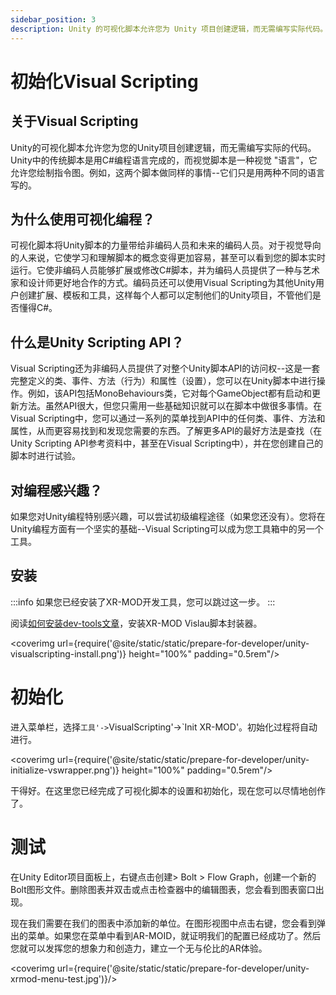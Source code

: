 ```yaml
---
sidebar_position: 3
description: Unity 的可视化脚本允许您为 Unity 项目创建逻辑，而无需编写实际代码。 Unity 中的传统脚本编写是使用 C# 编程语言完成的，而 Visual Scripting 是一种可视化“语言”，可让您绘制指令图。
---
```


# 初始化Visual Scripting

## 关于Visual Scripting

Unity的可视化脚本允许您为您的Unity项目创建逻辑，而无需编写实际的代码。Unity中的传统脚本是用C#编程语言完成的，而视觉脚本是一种视觉 "语言"，它允许您绘制指令图。例如，这两个脚本做同样的事情--它们只是用两种不同的语言写的。

## 为什么使用可视化编程？

可视化脚本将Unity脚本的力量带给非编码人员和未来的编码人员。对于视觉导向的人来说，它使学习和理解脚本的概念变得更加容易，甚至可以看到您的脚本实时运行。它使非编码人员能够扩展或修改C#脚本，并为编码人员提供了一种与艺术家和设计师更好地合作的方式。编码员还可以使用Visual Scripting为其他Unity用户创建扩展、模板和工具，这样每个人都可以定制他们的Unity项目，不管他们是否懂得C#。

## 什么是Unity Scripting API？

Visual Scripting还为非编码人员提供了对整个Unity脚本API的访问权--这是一套完整定义的类、事件、方法（行为）和属性（设置），您可以在Unity脚本中进行操作。例如，该API包括MonoBehaviours类，它对每个GameObject都有启动和更新方法。虽然API很大，但您只需用一些基础知识就可以在脚本中做很多事情。在Visual Scripting中，您可以通过一系列的菜单找到API中的任何类、事件、方法和属性，从而更容易找到和发现您需要的东西。了解更多API的最好方法是查找（在Unity Scripting API参考资料中，甚至在Visual Scripting中），并在您创建自己的脚本时进行试验。

## 对编程感兴趣？

如果您对Unity编程特别感兴趣，可以尝试初级编程途径（如果您还没有）。您将在Unity编程方面有一个坚实的基础--Visual Scripting可以成为您工具箱中的另一个工具。


## 安装

:::info
如果您已经安装了XR-MOD开发工具，您可以跳过这一步。
:::

阅读[如何安装dev-tools文章](install-xrmod-dev-tools)，安装XR-MOD Vislau脚本封装器。

<coverimg  url={require('@site/static/static/prepare-for-developer/unity-visualscripting-install.png')} height="100%" padding="0.5rem"/>


# 初始化

进入菜单栏，选择`工具'->`VisualScripting'->`Init XR-MOD'。初始化过程将自动进行。


<coverimg  url={require('@site/static/static/prepare-for-developer/unity-initialize-vswrapper.png')} height="100%" padding="0.5rem"/>

干得好。在这里您已经完成了可视化脚本的设置和初始化，现在您可以尽情地创作了。

# 测试

在Unity Editor项目面板上，右键点击创建> Bolt > Flow Graph，创建一个新的Bolt图形文件。删除图表并双击或点击检查器中的编辑图表，您会看到图表窗口出现。



<VideoPlayer src="/static/videos/CreateVisualScripting.mp4" className="custom-video-showcase" />


现在我们需要在我们的图表中添加新的单位。在图形视图中点击右键，您会看到弹出的菜单。如果您在菜单中看到AR-MOID，就证明我们的配置已经成功了。然后您就可以发挥您的想象力和创造力，建立一个无与伦比的AR体验。

<coverimg  url={require('@site/static/static/prepare-for-developer/unity-xrmod-menu-test.jpg')}/>
